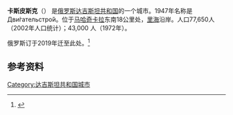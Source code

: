 {{Infobox Russian city
|cn_name       = 卡斯皮斯克
|ru_name       = Каспийск
|image_skyline = Г. Каспийск.png
|coordinates   = {{coord|42|52|49|N|47|38|18|E}}
|image_coa     = Gerb Kaspiysk.png
}}

'''卡斯皮斯克'''（{{lang-ru|Каспи́йск}}） 是[[俄罗斯|俄罗斯]][[达吉斯坦共和国|达吉斯坦共和国]]的一个城市。1947年名称是Дви́гательстро́й。位于[[马哈奇卡拉|马哈奇卡拉]]东南18公里处，[[里海|里海]]沿岸。人口77,650人（2002年人口统计）；43,000 人（1972年）。

俄罗斯{{tsl|ru|Каспийская военная флотилия|里海区舰队}}订于2019年迁至此处。<ref>{{cite news|publisher=澎湃新闻|date=2018年4月3日|accessdate=2018年4月3日|4=|title=俄里海舰队将整体南迁，有利于跨地区使用军事力量的机动性|url=http://www.thepaper.cn/newsDetail_forward_2056957|author=吴刚|archive-date=2019年6月30日|archive-url=https://web.archive.org/web/20190630060049/http://www.thepaper.cn/newsDetail_forward_2056957|dead-url=no}}</ref>

== 参考资料 ==
{{reflist}}

{{達吉斯坦共和國行政區劃}}

[[Category:达吉斯坦共和国城市|Category:达吉斯坦共和国城市]]